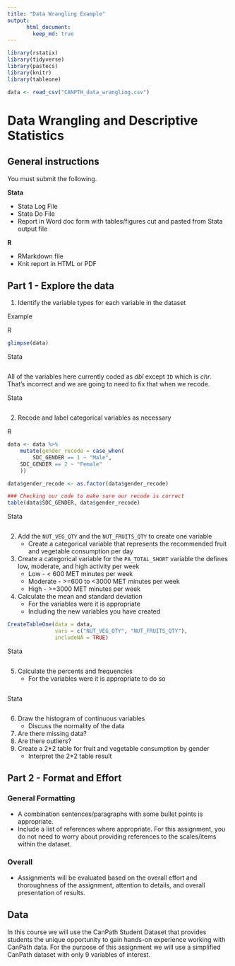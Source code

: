 ```yaml
---
title: "Data Wrangling Example"
output:
      html_document:
        keep_md: true
---
```



```r
library(rstatix)
library(tidyverse)
library(pastecs)
library(knitr)
library(tableone)
```


```r
data <- read_csv("CANPTH_data_wrangling.csv")
```

# Data Wrangling and Descriptive Statistics

## General instructions

You must submit the following. 

**Stata**

* Stata Log File
* Stata Do File
* Report in Word doc form with tables/figures cut and pasted from Stata output file

**R**

* RMarkdown file
* Knit report in HTML or PDF

## Part 1 - Explore the data 

1. Identify the variable types for each variable in the dataset

Example

R

```r
glimpse(data)
```

Stata

```{}
```

All of the variables here currently coded as _dbl_ except `ID` which is _chr_. That's incorrect and we are going to need to fix that when we recode.

Stata

```{}

```

2. Recode and label categorical variables as necessary

R

```r
data <- data %>%
	mutate(gender_recode = case_when(
		SDC_GENDER == 1 ~ "Male",
    SDC_GENDER == 2 ~ "Female"
	))

data$gender_recode <- as.factor(data$gender_recode)

### Checking our code to make sure our recode is correct
table(data$SDC_GENDER, data$gender_recode)
```

Stata

```{}

```

2. Add the `NUT_VEG_QTY` and the `NUT_FRUITS_QTY` to create one variable
    * Create a categorical variable that represents the recommended fruit and vegetable consumption per day
3. Create a categorical variable for the `PA_TOTAL_SHORT` variable the defines low, moderate, and high activity per week
    * Low - < 600 MET minutes per week
    * Moderate - >=600 to <3000 MET minutes per week
    * High - >=3000 MET minutes per week
4. Calculate the mean and standard deviation
    * For the variables were it is appropriate
    * Including the new variables you have created
    
```r
CreateTableOne(data = data,
               vars = c("NUT_VEG_QTY", "NUT_FRUITS_QTY"),
               includeNA = TRUE)
```

Stata

```{}

```


5. Calculate the percents and frequencies 
    * For the variables were it is appropriate to do so
    
```{}
```

Stata

```r

```

    
6. Draw the histogram of continuous variables
    * Discuss the normality of the data 
7. Are there missing data? 
8. Are there outliers? 
9. Create a 2*2 table for fruit and vegetable consumption by gender
    * Interpret the 2*2 table result

## Part 2 - Format and Effort 

### General Formatting
- A combination sentences/paragraphs with some bullet points is appropriate.
- Include a list of references where appropriate. For this assignment, you do not need to worry
about providing references to the scales/items within the dataset.

### Overall
- Assignments will be evaluated based on the overall effort and thoroughness of the assignment, attention to details, and overall presentation of results.

## Data

In this course we will use the CanPath Student Dataset that provides students the unique opportunity to gain hands-on experience working with CanPath data. For the purpose of this assignment we will use a simplified CanPath dataset with only 9 variables of interest. 


